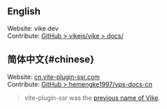 
## English

Website: <Link href="/">vike.dev</Link><br/>
Contribute: [GitHub > vikejs/vike > docs/](https://github.com/vikejs/vike/tree/main/docs)

## 简体中文{#chinese}

Website: [cn.vite-plugin-ssr.com](https://cn.vite-plugin-ssr.com)<br/>
Contribute: [GitHub > hemengke1997/vps-docs-cn](https://github.com/hemengke1997/vps-docs-cn)

> vite-plugin-ssr was the [previous name of Vike](https://vite-plugin-ssr.com/vike).
